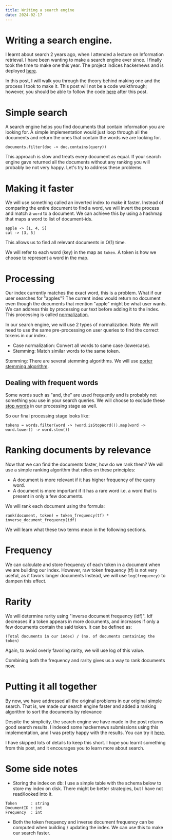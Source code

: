 ```yaml
---
title: Writing a search engine
date: 2024-02-17
---
```



<h1 className="text-3xl pb-6">Writing a search engine.</h1>

I learnt about search 2 years ago, when I attended a lecture on Information retrieval. I have been wanting to make a search engine ever since.
I finally took the time to make one this year. The project indices hackernews and is deployed [here](https://hnsearch.mnprt.me/).

In this post, I will walk you through the theory behind making one and the process I took to make it. This post will not be a code walkthrough;
however, you should be able to follow the code [here](https://github.com/manpreeeeeet/hnsearch) after this post.

# Simple search
A search engine helps you find documents that contain information you are looking for. A simple implementation would just loop through
all the documents and return the ones that contain the words we are looking for.

```
documents.filter(doc -> doc.contains(query))
```
This approach is slow and treats every document as equal. If your search engine gave returned all the documents without any ranking you will probably be not very
happy. Let's try to address these problems.

# Making it faster
We will use something called an inverted index to make it faster. Instead of comparing the entire document to find a word, we will invert the process and
match a `word` to a document. We can achieve this by using a hashmap that maps a word to list of document-ids.
```
apple -> [1, 4, 5]
cat -> [3, 5]
```

This allows us to find all relevant documents in O(1) time.

We will refer to each word (key) in the map as `token`. A token is how we
choose to represent a word in the map.

# Processing
Our index currently matches the exact word, this is a problem. What if our user searches for "apples"? The current index would return no document even though
the documents that mention "apple" might be what user wants. We can address this by processing our text before adding it to the index. This processing is called
[normalization](https://en.wikipedia.org/wiki/Text_normalization).

In our search engine, we will use 2 types of normalization. Note: We will need to use the same pre-processing on user queries to find the correct tokens
in our index.
* Case normalization: Convert all words to same case (lowercase).
* Stemming: Match similar words to the same token.

Stemming: There are several stemming algorithms. We will use [porter stemming algorithm](https://vijinimallawaarachchi.com/2017/05/09/porter-stemming-algorithm/).

## Dealing with frequent words
Some words such as "and, the" are used frequently and is probably not something you use in your search queries. We will choose to exclude these [stop words](https://en.wikipedia.org/wiki/Stop_word)
in our processing stage as well.

So our final processing stage looks like:
```
tokens = words.filter(word -> !word.isStopWord()).map(word -> word.lower() -> word.stem())
```

# Ranking documents by relevance
Now that we can find the documents faster, how do we rank them? We will use a simple ranking algorithm that relies on these principles:
* A document is more relevant if it has higher frequency of the query word.
* A document is more important if it has a rare word i.e. a word that is present in only a few documents.

We will rank each document using the formula:
```
rank(document, token) = token_frequency(tf) * inverse_document_frequency(idf)
```
We will learn what these two terms mean in the following sections.

# Frequency
We can calculate and store frequency of each token in a document when we are building our index. However, raw token frequency (tf) is not very useful, as it
favors longer documents Instead, we will use `log(frequency)` to dampen this effect.

# Rarity
We will determine rarity using "inverse document frequency (idf)". Idf decreases if a token appears in more documents, and increases if only a few
documents contain the said token. It can be defined as:
```
(Total documents in our index) / (no. of documents containing the token)
```
Again, to avoid overly favoring rarity, we will use log of this value.

Combining both the frequency and rarity gives us a way to rank documents now.

# Putting it all together
By now, we have addressed all the original problems in our original simple search. That is, we made our search engine
faster and added a ranking algorithm to sort the documents by relevance

Despite the simplicity, the search engine we have made in the post returns good search results. I indexed
some hackernews submissions using this implementation, and I was pretty happy with the results. You can try it [here](https://hnsearch.mnprt.me/).

I have skipped lots of details to keep this short. I hope you learnt something from this post, and it encourages you to learn more about search.

# Some side notes
* Storing the index on db: I use a simple table with the schema below to store my index on disk. There might be better strategies, but I have not read/looked into it.
```
Token      : string
DocumentID : int
Frequency  : int
```

* Both the token frequency and inverse document frequency can be computed when building / updating the index. We can
use this to make our search faster.










































